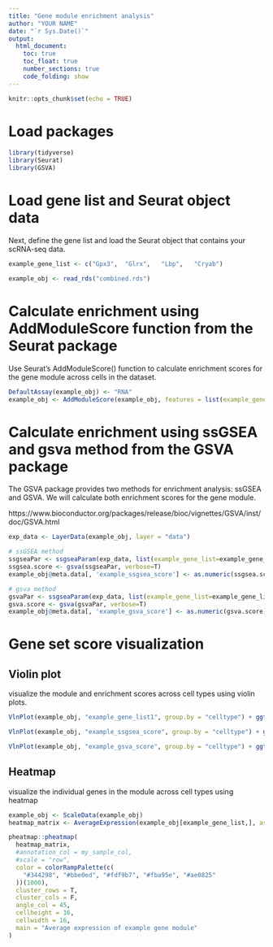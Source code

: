 ```yaml
---
title: "Gene module enrichment analysis"
author: "YOUR NAME"
date: "`r Sys.Date()`"
output: 
  html_document:
    toc: true
    toc_float: true
    number_sections: true
    code_folding: show
---
```


```r
knitr::opts_chunk$set(echo = TRUE)
```

# Load packages

```r
library(tidyverse)
library(Seurat)
library(GSVA)

```

# Load gene list and Seurat object data

Next, define the gene list and load the Seurat object that contains your scRNA-seq data.


```r

example_gene_list <- c("Gpx3",  "Glrx",   "Lbp",   "Cryab")

example_obj <- read_rds("combined.rds")

```

# Calculate enrichment using AddModuleScore function from the Seurat package

Use Seurat’s AddModuleScore() function to calculate enrichment scores for the gene module across cells in the dataset.


```r

DefaultAssay(example_obj) <- "RNA"
example_obj <- AddModuleScore(example_obj, features = list(example_gene_list=example_gene_list), name = "example_gene_list")

```
# Calculate enrichment using ssGSEA and gsva method from the GSVA package

The GSVA package provides two methods for enrichment analysis: ssGSEA and GSVA. We will calculate both enrichment scores for the gene module.



https://www.bioconductor.org/packages/release/bioc/vignettes/GSVA/inst/doc/GSVA.html 

```r

exp_data <- LayerData(example_obj, layer = "data")

# ssGSEA method
ssgseaPar <- ssgseaParam(exp_data, list(example_gene_list=example_gene_list))
ssgsea.score <- gsva(ssgseaPar, verbose=T)
example_obj@meta.data[, 'example_ssgsea_score'] <- as.numeric(ssgsea.score)

# gsva method
gsvaPar <- ssgseaParam(exp_data, list(example_gene_list=example_gene_list))
gsva.score <- gsva(gsvaPar, verbose=T)
example_obj@meta.data[, 'example_gsva_score'] <- as.numeric(gsva.score)


```

# Gene set score visualization

## Violin plot

visualize the module and enrichment scores across cell types using violin plots.


```r

VlnPlot(example_obj, "example_gene_list1", group.by = "celltype") + ggtitle(paste0("example_gene_list - Module score"))

VlnPlot(example_obj, "example_ssgsea_score", group.by = "celltype") + ggtitle(paste0("example_gene_list - SSGSEA score"))

VlnPlot(example_obj, "example_gsva_score", group.by = "celltype") + ggtitle(paste0("example_gene_list - GSVA score"))

```


## Heatmap

visualize the individual genes in the module across cell types using heatmap

```r

example_obj <- ScaleData(example_obj)
heatmap_matrix <- AverageExpression(example_obj[example_gene_list,], assays = "RNA", slot = "scale.data")$RNA

pheatmap::pheatmap(
  heatmap_matrix,
  #annotation_col = my_sample_col,
  #scale = "row",
  color = colorRampPalette(c(
    "#344298", "#bbe0ed", "#fdf9b7", "#fba95e", "#ae0825"
  ))(1000),
  cluster_rows = T,
  cluster_cols = F,
  angle_col = 45,
  cellheight = 16,
  cellwidth = 16,
  main = "Average expression of example gene module"
)
  
```


```r

```


```r

```


```r

```



